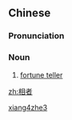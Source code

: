 ==Chinese==
{{zh-forms}}

===Pronunciation===
{{zh-pron
|m=xiàngzhě
|cat=n
}}

===Noun===
{{zh-noun}}

# {{lb|zh|archaic}} [[fortune teller]]

[[Category:Mandarin archaic terms|xiang4zhe3]]

[[zh:相者]]